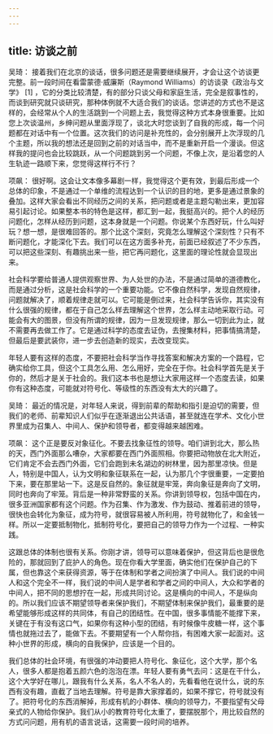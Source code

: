 ```yaml
---
---
---
```

title: 访谈之前
---




吴琦： 接着我们在北京的谈话，很多问题还是需要继续展开，才会让这个访谈更完整。前一段时间在看雷蒙德·威廉斯（Raymond Williams）的访谈录《政治与文学》 [1] ，它的分类比较清楚，有的部分只谈父母和家庭生活，完全是叙事性的，而谈到研究就只谈研究，那种体例就不大适合我们的谈话。您讲述的方式也不是这样的，会经常从个人的生活跳到一个问题上去，我觉得这种方式本身很重要。比如您上次谈温州，乡绅问题从里面浮现了，谈北大时您谈到了自我的形成，每一个问题都在对话中有一个位置。这次我们的访问是补充性的，会分别展开上次浮现的几个主题，所以我的想法还是回到之前的对话当中，而不是重新开启一个漫谈。但这样我的提问也会比较跳跃，从一个问题跳到另一个问题，不像上次，是沿着您的人生轨迹一路顺下来，您觉得这样行不行？

项飙： 很好啊。这会让文本像多幕剧一样，我觉得这个更有效，到最后形成一个总体的印象，不是通过一个单维的流程达到一个认识的目的地，更多是通过景象的叠加。这样大家会看出不同经历之间的关系，把问题或者是主题勾勒出来，更加容易引起讨论。如果整本书的特色是这样，都汇到一起，我挺高兴的。把个人的经历问题化，怎样从经历到问题，这本身就是一个问题。你说某个东西好玩，什么叫好玩？想一想，是很难回答的。那个比这个深刻，究竟怎么理解这个深刻性？只有不断问题化，才能深化下去。我们可以在这方面多补充，前面已经叙述了不少东西，可以把这些深刻、有趣挑出来一些，把它再问题化，这里面的理论性就会显现出来。

社会科学要给普通人提供观察世界、为人处世的办法，不是通过简单的道德教化，而是通过分析，这是社会科学的一个重要功能。它不像自然科学，发现自然规律，问题就解决了，顺着规律走就可以。它可能是倒过来，社会科学告诉你，其实没有什么很强的规律，都在于自己怎么样去理解这个世界，怎么样主动地采取行动。可能会有大的图景，但没有所谓的规律，因为一旦发现规律，那么一切到此为止，就不需要再去做工作了。它是通过科学的态度去证伪，去搜集材料，把事情搞清楚，但最后是要武装你，进一步去创造新的现实，去改变现实。

年轻人要有这样的态度，不要把社会科学当作寻找答案和解决方案的一个路程，它确实给你工具，但这个工具怎么用、怎么用好，完全在于你。社会科学首先是关于你的，然后才是关于社会的。我们这本书也是想让大家用这样一个态度去读，如果你有这种态度，可能就对符号化、等级性的东西没有太大的兴趣了。

吴琦： 最近的情况是，对年轻人来说，得到前辈的帮助和指引是迫切的需要，但我们的老师、前辈知识人们似乎在逐渐退出公共话语，甚至就连在学术、文化小世界里成为召集人、中间人、保护和领导者，都变得越来越困难。

项飙： 这个正是要反对象征化。不要去找象征性的领导。咱们讲到北大，那么热的天，西门外面那么嘈杂，大家都要在西门外面照相。你要把动物放在北大附近，它们肯定不会去西门外面，它们会跑到未名湖边的树林里，因为那里凉快。但是人，特别是中国人，认为文明和象征联系在一起，认为那几个字很重要，一定要拍下来，要在那里站一下。这是反自然的。象征就是牢笼，奔向象征是奔向了文明，同时也奔向了牢笼。背后是一种非常野蛮的关系。你讲到领导权，包括中国在内，很多亚洲国家都有这个问题。作为召集、作为激发、作为鼓动、推着前进的领导，很快也会转化为象征，成为符号，就很容易被人所利用，符号就物化了，和金钱一样。所以一定要抵制物化，抵制符号化，要把自己的领导力作为一个过程、一种实践。

这跟总体的体制也很有关系。你刚才讲，领导可以意味着保护，但这背后也是很危险的，那就回到了庇护人的角色。现在你看大学里面，确实他们在保护自己的下属，但也靠这个来获得资源，等于在体制和学者之间扮演了中间人。我们说的中间人和这个完全不一样，我们说的中间人是学者和学者之间的中间人，大众和学者的中间人，把不同的思想拧在一起，形成共同讨论。这是横向的中间人，不是纵向的。所以我们应该不期望领导者来保护我们，不期望体制来保护我们，最重要的是希望能够形成这样的共同体，有自己的团结性。在中国，很多事情能不能撑下来，关键在于有没有这口气，如果你有这种小型的团结，有时候像牛皮糖一样，这个事情也就拖过去了，能做下去。不要期望有一个人帮你挡，有困难大家一起面对。这种小世界的形成，横向的自我保护，应该是一个目的。

我们总体的社会环境，有很强的冲动要把人符号化、象征化，这个大学，那个名人，很多人都是抱着五颜六色的泡泡在漂。年轻人要有勇气去问：这是在干什么，这个大学好在哪儿，跟我有什么关系，名人不名人的，先看看他在说什么，说的东西有没有趣，直截了当地去理解。符号是靠大家撑着的，如果不撑它，符号就没有了。把符号化的东西消解掉，形成有机的小群体、横向的领导力，不要指望有父母亲式的人物给你保护。我们从小的教育符号化太重了，要摆脱那个，用比较自然的方式问问题，用有机的语言说话，这需要一段时间的培养。